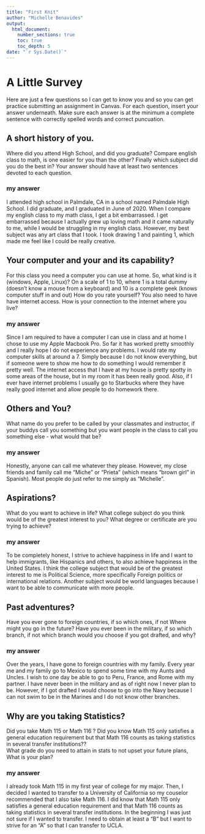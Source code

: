 ```yaml
---
title: "First Knit"
author: "Michelle Benavides"
output: 
  html_document:
    number_sections: true
    toc: true
    toc_depth: 5
date: "`r Sys.Date()`"   
---
```


# A Little Survey

Here are just a few questions so I can get to know you and so you can get practice submitting an assignment in Canvas.  For each question, insert your answer underneath. Make sure each answer is at the minimum a complete sentence with correctly spelled words and correct puncuation. 

## A short history of you.  
Where did you attend High School, and did you graduate? Compare english class to math, is one easier for you than the other? Finally which subject did you do the best in? Your answer should have at least two sentences devoted to each question.  
  
### my answer     
  I attended high school in Palmdale, CA in a school named Palmdale High School. I did graduate, and I graduated in June of 2020. When I compare my english class to my math class, I get a bit embarrassed. I get embarrassed because I actually grew up loving math and it came naturally to me, while I would be struggling in my english class. However, my best subject was any art class that I took. I took drawing 1 and painting 1, which made me feel like I could be really creative. 

     


## Your computer and your and its capability?  
 For this class  you need a computer you can use at home.  So, what kind is it (windows, Apple, Linux)?  On a scale of 1 to 10, where 1 is a total dummy (doesn't know a mouse from a keyboard) and 10 is a complete geek (knows computer stuff in and out) How do you rate yourself?  You also need to have have internet access. How is your connection to the internet where you live?

### my answer   
  Since I am required to have a computer I can use in class and at home I chose to use my Apple Macbook Pro. So far it has worked pretty smoothly and I really hope I do not experience any problems. I would rate my computer skills at around a 7. Simply because I do not know everything, but if someone were to show me how to do something I would remember it pretty well. The internet access that I have at my house is pretty spotty in some areas of the house, but in my room it has been really good. Also, if I ever have internet problems I usually go to Starbucks where they have really good internet and allow people to do homework there. 
   

## Others and You?   
What name do you prefer to be called by your classmates and instructor, if your buddys call you something but you want people in the class to call you something else - what would that be? 

### my answer     
  Honestly, anyone can call me whatever they please. However, my close friends and family call me "Miche" or "Prieta" (which means "brown girl" in Spanish). Most people do just refer to me simply as "Michelle".
   
 




## Aspirations?   
What do you want to achieve in life?  What college subject do you think would be of the greatest interest to you? What degree or certificate are you trying to achieve?

### my answer     
  To be completely honest, I strive to achieve happiness in life and I want to help immigrants, like Hispanics and others, to also achieve happiness in the United States. I think the college subject that would be of the greatest interest to me is Political Science, more specifically Foreign politics or international relations. Another subject would be world languages because I want to be able to communicate with more people. 
   
 




## Past adventures?  
Have you ever gone to foreign countries, if so which ones, if not Where might you go in the future?  Have you ever been in the military, if so which branch, if not which branch would you choose if you got drafted, and why?

### my answer     
  Over the years, I have gone to foreign countries with my family. Every year me and my family go to Mexico to spend some time with my Aunts and Uncles. I wish to one day be able to go to Peru, France, and Rome with my partner. I have never been in the military and as of right now I never plan to be. However, if I got drafted I would choose to go into the Navy because I can not swim to be in the Marines and I do not know other branches. 
   
  




## Why are you taking Statistics?  
Did you take Math 115 or Math 116 ?  Did you know Math 115 only satisfies a general education requirement but that Math 116 counts as taking statistics in several transfer institutions??  
What grade do you need to attain in stats to not upset your future plans, What is your plan?  
 

### my answer     
  I already took Math 115 in my first year of college for my major. Then, I decided I wanted to transfer to a University of California so my couselor recommended that I also take Math 116. I did know that Math 115 only satisfies a general education requirement and that Math 116 counts as taking statistics in several transfer institutions. In the beginning I was just not sure if I wanted to transfer. I need to obtain at least a "B" but I want to strive for an "A" so that I can transfer to UCLA.
   
 






  




